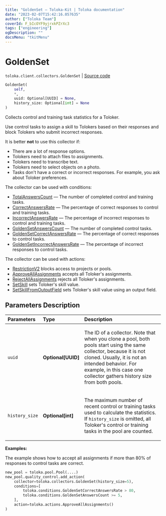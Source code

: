 ```yaml
---
title: "GoldenSet — Toloka-Kit | Toloka documentation"
date: "2023-02-07T15:42:16.057635"
author: ["Toloka Team"]
coverId: F_bIcOYF9yjrxkPZrXc3
tags: ["engineering"]
ogDescription: ""
docsMenu: "tkitMenu"
---
```


# GoldenSet
`toloka.client.collectors.GoldenSet` | [Source code](https://github.com/Toloka/toloka-kit/blob/v1.1.3/src/client/collectors.py#L303)

```python
GoldenSet(
    self,
    *,
    uuid: Optional[UUID] = None,
    history_size: Optional[int] = None
)
```

Collects control and training task statistics for a Toloker.

Use control tasks to assign a skill to Tolokers based on their responses and block Tolokers who submit incorrect responses.

It is better **not** to use this collector if:
- There are a lot of response options.
- Tolokers need to attach files to assignments.
- Tolokers need to transcribe text.
- Tolokers need to select objects on a photo.
- Tasks don't have a correct or incorrect responses. For example, you ask about Toloker preferences.

The collector can be used with conditions:
* [TotalAnswersCount](/docs/toloka-kit/reference/toloka.client.conditions.TotalAnswersCount) — The number of completed control and training tasks.
* [CorrectAnswersRate](/docs/toloka-kit/reference/toloka.client.conditions.CorrectAnswersRate) — The percentage of correct responses to control and training tasks.
* [IncorrectAnswersRate](/docs/toloka-kit/reference/toloka.client.conditions.IncorrectAnswersRate) — The percentage of incorrect responses to control and training tasks.
* [GoldenSetAnswersCount](/docs/toloka-kit/reference/toloka.client.conditions.GoldenSetAnswersCount) — The number of completed control tasks.
* [GoldenSetCorrectAnswersRate](/docs/toloka-kit/reference/toloka.client.conditions.GoldenSetCorrectAnswersRate) — The percentage of correct responses to control tasks.
* [GoldenSetIncorrectAnswersRate](/docs/toloka-kit/reference/toloka.client.conditions.GoldenSetIncorrectAnswersRate) — The percentage of incorrect responses to control tasks.

The collector can be used with actions:
* [RestrictionV2](/docs/toloka-kit/reference/toloka.client.actions.RestrictionV2) blocks access to projects or pools.
* [ApproveAllAssignments](/docs/toloka-kit/reference/toloka.client.actions.ApproveAllAssignments) accepts all Toloker's assignments.
* [RejectAllAssignments](/docs/toloka-kit/reference/toloka.client.actions.RejectAllAssignments) rejects all Toloker's assignments.
* [SetSkill](/docs/toloka-kit/reference/toloka.client.actions.SetSkill) sets Toloker's skill value.
* [SetSkillFromOutputField](/docs/toloka-kit/reference/toloka.client.actions.SetSkillFromOutputField) sets Toloker's skill value using an output field.

## Parameters Description

| Parameters | Type | Description |
| :----------| :----| :-----------|
`uuid`|**Optional\[UUID\]**|<p>The ID of a collector. Note that when you clone a pool, both pools start using the same collector, because it is not cloned. Usually, it is not an intended behavior. For example, in this case one collector gathers history size from both pools.</p>
`history_size`|**Optional\[int\]**|<p>The maximum number of recent control or training tasks used to calculate the statistics. If `history_size` is omitted, all Toloker&#x27;s control or training tasks in the pool are counted.</p>

**Examples:**

The example shows how to accept all assignments if more than 80% of responses to control tasks are correct.

```python
new_pool = toloka.pool.Pool(....)
new_pool.quality_control.add_action(
    collector=toloka.collectors.GoldenSet(history_size=5),
    conditions=[
        toloka.conditions.GoldenSetCorrectAnswersRate > 80,
        toloka.conditions.GoldenSetAnswersCount >= 5,
    ],
    action=toloka.actions.ApproveAllAssignments()
)
```
